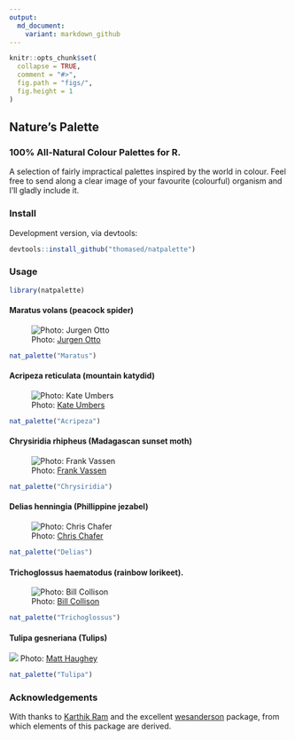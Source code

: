```yaml
---
output:
  md_document:
    variant: markdown_github
---
```

```r
knitr::opts_chunk$set(
  collapse = TRUE,
  comment = "#>",
  fig.path = "figs/",
  fig.height = 1
)
```

## Nature's Palette

### 100% All-Natural Colour Palettes for R.

A selection of fairly impractical palettes inspired by the world in colour. Feel free to send along a clear image of your favourite (colourful) organism and I'll gladly include it.

### Install

Development version, via devtools: 
```R
devtools::install_github("thomased/natpalette")
```

### Usage

```r
library(natpalette)
```

#### Maratus volans (peacock spider)

![Photo: [Jurgen Otto](https://www.flickr.com/photos/59431731@N05/)](./img/maratus.jpg)

```r
nat_palette("Maratus")
```

#### Acripeza reticulata (mountain katydid)

![Photo: [Kate Umbers](http://www.kateumbers.com)](./img/acripeza.jpg)

```r
nat_palette("Acripeza")
```

#### Chrysiridia rhipheus (Madagascan sunset moth)

![Photo: [Frank Vassen](https://www.flickr.com/photos/42244964@N03/)](./img/chrysiridia.jpg)

```r
nat_palette("Chrysiridia")
```

#### Delias henningia (Phillippine jezabel)

![Photo: [Chris Chafer](https://www.flickr.com/photos/chris_chafer/)](./img/delias.jpg)

```r
nat_palette("Delias")
```

#### Trichoglossus haematodus (rainbow lorikeet).

![Photo: [Bill Collison](https://www.flickr.com/photos/billcollison/)](./img/trichoglossus.jpg)

```r
nat_palette("Trichoglossus")
```

#### Tulipa gesneriana (Tulips)

![](./img/tulipa.jpg)
Photo: [Matt Haughey](https://www.flickr.com/photos/mathowie/)

```r
nat_palette("Tulipa")
```

### Acknowledgements
With thanks to [Karthik Ram](http://inundata.org) and the excellent [wesanderson](https://github.com/karthik/wesanderson) package, from which elements of this package are derived.
